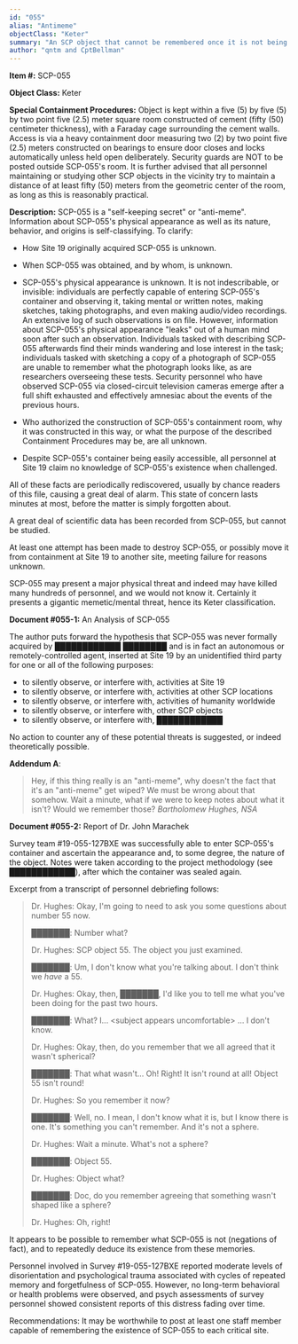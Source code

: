 ```yaml
---
id: "055"
alias: "Antimeme"
objectClass: "Keter"
summary: "An SCP object that cannot be remembered once it is not being directly observed, and all information about it is immediately forgotten."
author: "qntm and CptBellman"
---
```


**Item #:** SCP-055

**Object Class:** Keter

**Special Containment Procedures:** Object is kept within a five (5) by five (5) by two point five (2.5) meter square room constructed of cement (fifty (50) centimeter thickness), with a Faraday cage surrounding the cement walls. Access is via a heavy containment door measuring two (2) by two point five (2.5) meters constructed on bearings to ensure door closes and locks automatically unless held open deliberately. Security guards are NOT to be posted outside SCP-055's room. It is further advised that all personnel maintaining or studying other SCP objects in the vicinity try to maintain a distance of at least fifty (50) meters from the geometric center of the room, as long as this is reasonably practical.

**Description:** SCP-055 is a "self-keeping secret" or "anti-meme". Information about SCP-055's physical appearance as well as its nature, behavior, and origins is self-classifying. To clarify:

- How Site 19 originally acquired SCP-055 is unknown.

- When SCP-055 was obtained, and by whom, is unknown.

- SCP-055's physical appearance is unknown. It is not indescribable, or invisible: individuals are perfectly capable of entering SCP-055's container and observing it, taking mental or written notes, making sketches, taking photographs, and even making audio/video recordings. An extensive log of such observations is on file. However, information about SCP-055's physical appearance "leaks" out of a human mind soon after such an observation. Individuals tasked with describing SCP-055 afterwards find their minds wandering and lose interest in the task; individuals tasked with sketching a copy of a photograph of SCP-055 are unable to remember what the photograph looks like, as are researchers overseeing these tests. Security personnel who have observed SCP-055 via closed-circuit television cameras emerge after a full shift exhausted and effectively amnesiac about the events of the previous hours.

- Who authorized the construction of SCP-055's containment room, why it was constructed in this way, or what the purpose of the described Containment Procedures may be, are all unknown.

- Despite SCP-055's container being easily accessible, all personnel at Site 19 claim no knowledge of SCP-055's existence when challenged.

All of these facts are periodically rediscovered, usually by chance readers of this file, causing a great deal of alarm. This state of concern lasts minutes at most, before the matter is simply forgotten about.

A great deal of scientific data has been recorded from SCP-055, but cannot be studied.

At least one attempt has been made to destroy SCP-055, or possibly move it from containment at Site 19 to another site, meeting failure for reasons unknown.

SCP-055 may present a major physical threat and indeed may have killed many hundreds of personnel, and we would not know it. Certainly it presents a gigantic memetic/mental threat, hence its Keter classification.

**Document #055-1:** An Analysis of SCP-055

The author puts forward the hypothesis that SCP-055 was never formally acquired by ████████████ ████████ and is in fact an autonomous or remotely-controlled agent, inserted at Site 19 by an unidentified third party for one or all of the following purposes:

- to silently observe, or interfere with, activities at Site 19
- to silently observe, or interfere with, activities at other SCP locations
- to silently observe, or interfere with, activities of humanity worldwide
- to silently observe, or interfere with, other SCP objects
- to silently observe, or interfere with, ████████████

No action to counter any of these potential threats is suggested, or indeed theoretically possible.

**Addendum A**:

> Hey, if this thing really is an "anti-meme", why doesn't the fact that it's an "anti-meme" get wiped? We must be wrong about that somehow. Wait a minute, what if we were to keep notes about what it isn't? Would we remember those? _Bartholomew Hughes, NSA_

**Document #055-2:** Report of Dr. John Marachek

Survey team #19-055-127BXE was successfully able to enter SCP-055's container and ascertain the appearance and, to some degree, the nature of the object. Notes were taken according to the project methodology (see ████████████), after which the container was sealed again.

Excerpt from a transcript of personnel debriefing follows:

> Dr. Hughes: Okay, I'm going to need to ask you some questions about number 55 now.
>
> ███████: Number what?
>
> Dr. Hughes: SCP object 55. The object you just examined.
>
> ███████: Um, I don't know what you're talking about. I don't think we _have_ a 55.
>
> Dr. Hughes: Okay, then, ███████, I'd like you to tell me what you've been doing for the past two hours.
>
> ███████: What? I... \<subject appears uncomfortable\> ... I don't know.
>
> Dr. Hughes: Okay, then, do you remember that we all agreed that it wasn't spherical?
>
> ███████: That what wasn't... Oh! Right! It isn't round at all! Object 55 isn't round!
>
> Dr. Hughes: So you remember it now?
>
> ███████: Well, no. I mean, I don't know what it is, but I know there is one. It's something you can't remember. And it's not a sphere.
>
> Dr. Hughes: Wait a minute. What's not a sphere?
>
> ███████: Object 55.
>
> Dr. Hughes: Object what?
>
> ███████: Doc, do you remember agreeing that something wasn't shaped like a sphere?
>
> Dr. Hughes: Oh, right!

It appears to be possible to remember what SCP-055 is not (negations of fact), and to repeatedly deduce its existence from these memories.

Personnel involved in Survey #19-055-127BXE reported moderate levels of disorientation and psychological trauma associated with cycles of repeated memory and forgetfulness of SCP-055. However, no long-term behavioral or health problems were observed, and psych assessments of survey personnel showed consistent reports of this distress fading over time.

Recommendations: It may be worthwhile to post at least one staff member capable of remembering the existence of SCP-055 to each critical site.
